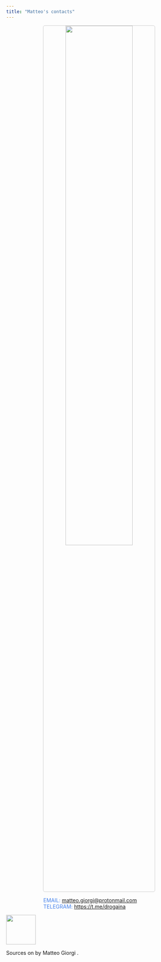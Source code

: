 ```yaml
---
title: "Matteo's contacts"
---
```









<p align="center">
  <img width="60%" style="border:1px solid #CCCCCC; border-radius: 5px; margin-top:0%" src="assets/mail.gif"/>
</p>

<div class="boxed"; style="color:#4582EC; margin-top:5px; margin-left:20%; margin-right:20%">
EMAIL: <a href="mailto:matteo.giorgi@protonmail.com">matteo.giorgi@protonmail.com</a></br>
TELEGRAM: <a href="https://t.me/drogaina" rel="noopener noreferrer" target="_blank">https://t.me/drogaina</a>&nbsp&nbsp&nbsp&nbsp
</div>

<div class="footer">
  <p><img width=80 src="assets/super.gif"/></p>
  <p>Sources on <a href="https://github.com/MatteoGiorgi/matteogiorgi.github.io"><i class="fab fa-github"></i></a> by Matteo Giorgi <i class="fab fa-creative-commons-sa"></i>.</p>
</div>
